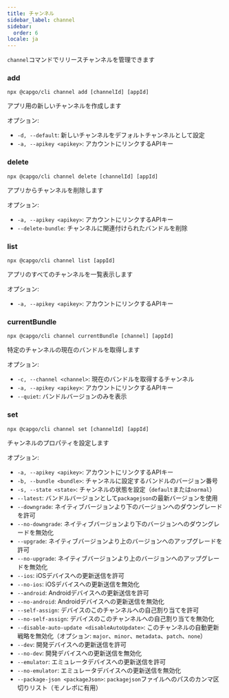 ```yaml
---
title: チャンネル
sidebar_label: channel
sidebar:
  order: 6
locale: ja
---
```


`channel`コマンドでリリースチャンネルを管理できます

### add

`npx @capgo/cli channel add [channelId] [appId]`

アプリ用の新しいチャンネルを作成します

オプション:

- `-d, --default`: 新しいチャンネルをデフォルトチャンネルとして設定
- `-a, --apikey <apikey>`: アカウントにリンクするAPIキー

### delete

`npx @capgo/cli channel delete [channelId] [appId]`

アプリからチャンネルを削除します

オプション:

- `-a, --apikey <apikey>`: アカウントにリンクするAPIキー
- `--delete-bundle`: チャンネルに関連付けられたバンドルを削除

### list

`npx @capgo/cli channel list [appId]`

アプリのすべてのチャンネルを一覧表示します

オプション:

- `-a, --apikey <apikey>`: アカウントにリンクするAPIキー

### currentBundle

`npx @capgo/cli channel currentBundle [channel] [appId]`

特定のチャンネルの現在のバンドルを取得します

オプション:

- `-c, --channel <channel>`: 現在のバンドルを取得するチャンネル
- `-a, --apikey <apikey>`: アカウントにリンクするAPIキー
- `--quiet`: バンドルバージョンのみを表示

### set

`npx @capgo/cli channel set [channelId] [appId]`

チャンネルのプロパティを設定します

オプション:

- `-a, --apikey <apikey>`: アカウントにリンクするAPIキー
- `-b, --bundle <bundle>`: チャンネルに設定するバンドルのバージョン番号
- `-s, --state <state>`: チャンネルの状態を設定（`default`または`normal`）
- `--latest`: バンドルバージョンとして`packagejson`の最新バージョンを使用
- `--downgrade`: ネイティブバージョンより下のバージョンへのダウングレードを許可
- `--no-downgrade`: ネイティブバージョンより下のバージョンへのダウングレードを無効化
- `--upgrade`: ネイティブバージョンより上のバージョンへのアップグレードを許可
- `--no-upgrade`: ネイティブバージョンより上のバージョンへのアップグレードを無効化
- `--ios`: iOSデバイスへの更新送信を許可
- `--no-ios`: iOSデバイスへの更新送信を無効化
- `--android`: Androidデバイスへの更新送信を許可
- `--no-android`: Androidデバイスへの更新送信を無効化
- `--self-assign`: デバイスのこのチャンネルへの自己割り当てを許可
- `--no-self-assign`: デバイスのこのチャンネルへの自己割り当てを無効化
- `--disable-auto-update <disableAutoUpdate>`: このチャンネルの自動更新戦略を無効化（オプション: `major`、`minor`、`metadata`、`patch`、`none`）
- `--dev`: 開発デバイスへの更新送信を許可
- `--no-dev`: 開発デバイスへの更新送信を無効化
- `--emulator`: エミュレータデバイスへの更新送信を許可
- `--no-emulator`: エミュレータデバイスへの更新送信を無効化
- `--package-json <packageJson>`: `packagejson`ファイルへのパスのカンマ区切りリスト（モノレポに有用）
